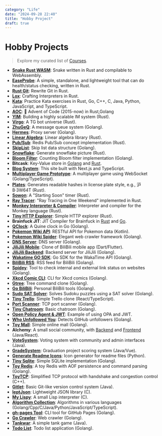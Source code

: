 ```yaml
---
category: "Life"
date: "2024-09-28 22:40"
title: "Hobby Project"
draft: true
---
```


# Hobby Projects

> Explore my curated list of [Courses](https://xmchx.vercel.app/post/other/cs-course).

- **[Snake Rust WASM](https://github.com/Ysoding/snake-rust-wasm)**: Snake written in Rust and compilable to WebAssembly.
- **[EaseProbe](https://github.com/XmchxUp/easeprobe-rs)**: A simple, standalone, and lightweight tool that can do health/status checking, written in Rust.
- **[Rust Git](https://github.com/Ysoding/rust-git)**: Rewrite Git in Rust.
- **[Lox](https://github.com/Ysoding/lox)**: Crafting Interpreters in Rust.
- **[Kata](https://xmchx.vercel.app/post/other/kata)**: Practice Kata exercises in Rust, Go, C++, C, Java, Python, JavaScript, and TypeScript.
- **[AOC](https://github.com/XmchxUp/aoc)**: 🎄 Advent of Code (2015-now) in Rust,Golang
- **[YIM](https://github.com/Ysoding/rust-im)**: Building a highly scalable IM system (Rust).
- **[Virgo](https://github.com/Ysoding/virgo)**: A TG bot universe (Rust).
- **[ZhuGeQ](https://github.com/Ysoding/zhugeQ)**: A message queue system (Golang).
- **[Hermes](https://github.com/Ysoding/Hermes)**: Proxy server (Golang).
- **[Linear Algebra](https://github.com/Ysoding/linear-algebra)**: Linear algebra library (Rust).
- **[Pub/Sub](https://github.com/Ysoding/pubsub)**: Redis Pub/Sub concept implementation (Rust).
- **[SkipList](https://github.com/Ysoding/skiplist)**: Skip list data structure (Golang).
- **[Snowflake](https://github.com/Ysoding/snowflake)**: Generate snowflake picture (Rust).
- **[Bloom Filter](https://github.com/Ysoding/bloom_filter)**: Counting Bloom filter implementation (Golang).
- **Bitcask**: Key-Value store in [Golang](https://github.com/Ysoding/bitcask-go) and [Rust](https://github.com/Ysoding/bitcask).
- **[Blog System](https://github.com/xmchxup/blog)**: This site built with Next.js and TypeScript.
- **[Multiplayer Game Prototype](https://github.com/Ysoding/multiplayer-game-prototype)**: A multiplayer game using WebSocket (Golang/TypeScript).
- **[Plates](https://github.com/Ysoding/plates)**: Generates readable hashes in license plate style, e.g., 沪 B·3W64T (Rust).
- **[Sowon](https://github.com/Ysoding/sowon-rust/tree/main)**: A "Starting Soon" timer (Rust).
- **[Ray Tracer](https://github.com/Ysoding/raytracer)**: "Ray Tracing in One Weekend" implemented in Rust.
- **[Monkey Interpreter & Compiler](https://github.com/Ysoding/monkey-rust)**: Interpreter and compiler for the Monkey language (Rust).
- **[Tiny HTTP Explorer](https://github.com/Ysoding/tiny-http-explorer)**: Simple HTTP explorer (Rust).
- **Brainfuck JIT**: JIT Compiler for Brainfuck in [Rust](https://github.com/Ysoding/jitbf-rust) and [Go](https://github.com/Ysoding/jitbf).
- **[QClock](https://github.com/Ysoding/qclock-go)**: A Quine clock in Go (Golang).
- **[Pokemon Wiki API](https://github.com/Ysoding/pokemon-api)**: RESTful API for Pokemon data (Kotlin).
- **[Pokemon Wiki Spider](https://github.com/Ysoding/pokemon-wiki-spider)**: Elegant web crawler framework (Golang).
- **[DNS Server](https://github.com/Ysoding/go-dns)**: DNS server (Golang).
- **[JiliJili Mobile](https://github.com/Ysoding/jilijili-mobile)**: Clone of BiliBili mobile app (Dart/Flutter).
- **[JiliJili Backend](https://github.com/Ysoding/jilijili)**: Backend server for JiliJili (Golang).
- **[Wakatime GO SDK](https://github.com/Ysoding/wakatime-go)**: Go SDK for the WakaTime API (Golang).
- **[BiliBili RSS](https://github.com/Ysoding/bilibilirss)**: RSS feed for BiliBili (Golang).
- **[Spidey](https://github.com/Ysoding/spidey)**: Tool to check internal and external link status on websites (Golang).
- **[Xkcd Comic CLI](https://github.com/Ysoding/xkcd)**: CLI for Xkcd comics (Golang).
- **[Gtree](https://github.com/Ysoding/gtree)**: Tree command clone (Golang).
- **[Go BiliBili](https://github.com/XmchxUp/goBiliBili)**: Personal BiliBili tools (Golang).
- **[Sudo SAT Solver](https://github.com/XmchxUp/goSudoku)**: Solves Sudoku puzzles using a SAT solver (Golang).
- **[Tiny Trello](https://github.com/Ysoding/tiny-trello)**: Simple Trello clone (React/TypeScript).
- **[Port Scanner](https://github.com/XmchxUp/goPortScanner)**: TCP port scanner (Golang).
- **[Tiny Chatroom](https://github.com/XmchxUp/goTinyChatroom)**: Basic chatroom (Golang).
- **[Open Policy Agent & JWT](https://github.com/XmchxUp/opa-jwt-example)**: Example of using OPA and JWT.
- **[Who Unfollowed You](https://github.com/XmchxUp/who-unfollow-you)**: Detects GitHub unfollowers (Golang).
- **[Toy Mall](https://github.com/XmchxUp/ToyMall)**: Simple online mall (Golang).
- **Alchemy**: A small social community, with [Backend](https://github.com/XmchxUp/alchemy-backend) and [Frontend](https://github.com/XmchxUp/alchemy-frontend) (Java/React).
- **[VoteSystem](https://github.com/XmchxUp/VoteSystem)**: Voting system with community and admin interfaces (Java).
- **[GradeSystem](https://github.com/cs-learning-every-day/GradeSystem)**: Graduation project scoring system (Java/Vue).
- **[Generate Readme Icons](https://github.com/XmchxUp/generate-readme-icons)**: Icon generator for readme files (Python).
- **[Tiny Sqlite](https://github.com/Ysoding/go-sqlite)**: Simple SQLite implementation (Golang).
- **[Toy Redis](https://github.com/Ysoding/redis-go)**: A toy Redis with AOF persistence and command parsing (Golang).
- **[ToyTCP](https://github.com/cs-learning-every-day/CS144-Fa21)**: Simplified TCP protocol with handshake and congestion control (C++).
- **[Gitlet](https://github.com/cs-learning-every-day/cs61b-code-sp21/blob/master/proj2/gitlet-design.md)**: Basic Git-like version control system (Java).
- **[leptJson](https://github.com/XmchxUp/leptJson)**: Lightweight JSON library (C).
- **[My Lispy](https://github.com/XmchxUp/mylispy)**: A small Lisp interpreter (C).
- **[Algorithm Collection](https://github.com/XmchxUp/algorithm)**: Algorithms in various languages (Golang/Cpp/C/Java/Python/JavaScript/TypeScript).
- **[gh-pages Tool](https://github.com/XmchxUp/go_gh_page_tool)**: CLI tool for GitHub Pages (Golang).
- **[Go Crawler](https://github.com/cs-learning-every-day/go-crawler)**: Web crawler (Golang).
- **[Tankwar](https://github.com/cs-learning-every-day/Tankwar)**: A simple tank game (Java).
- **[Todo List](https://github.com/cs-learning-every-day/go-todolist)**: Todo list application (Golang).
